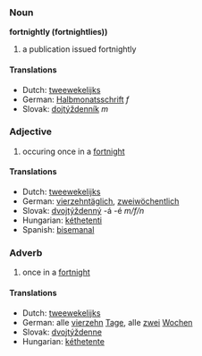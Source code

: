 === Noun ===
'''fortnightly (fortnightlies))'''
# a publication issued fortnightly
==== Translations ====
*Dutch: [[tweewekelijks]]
*German: [[Halbmonatsschrift]] ''f''
*Slovak: [[dojtýždenník]] ''m''
=== Adjective ===
# occuring once in a [[fortnight]]
==== Translations ====
*Dutch: [[tweewekelijks]]
*German: [[vierzehntäglich]], [[zweiwöchentlich]]
*Slovak: [[dvojtýždenný]] -á -é ''m/f/n''
*Hungarian: [[kéthetenti]]
*Spanish: [[bisemanal]]

=== Adverb ===
# once in a [[fortnight]]
==== Translations ====
*Dutch: [[tweewekelijks]]
*German: alle [[vierzehn]] [[Tage]], alle [[zwei]] [[Wochen]]
*Slovak: [[dvojtýždenne]]
*Hungarian: [[kéthetente]]